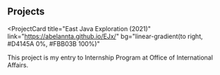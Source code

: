## Projects

<ProjectCard
  title="East Java Exploration (2021)"
  link="https://abelannta.github.io/EJx/"
  bg="linear-gradient(to right, #D4145A 0%, #FBB03B 100%)"
>
  This project is my entry to Internship Program at Office of International
  Affairs.
</ProjectCard>
